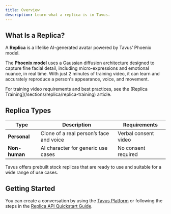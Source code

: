 ```yaml
---
title: Overview
description: Learn what a replica is in Tavus.
---
```


## What Is a Replica?

A **Replica** is a lifelike AI-generated avatar powered by Tavus’ Phoenix model.

The **Phoenix model** uses a Gaussian diffusion architecture designed to capture fine facial detail, including micro-expressions and emotional nuance, in real time. With just 2 minutes of training video, it can learn and accurately reproduce a person's appearance, voice, and movement.

<Tip>
For training video requirements and best practices, see the [Replica Training](/sections/replica/replica-training) article.
</Tip>

## Replica Types


| Type           | Description                                         | Requirements           |
|----------------|-----------------------------------------------------|------------------------|
| **Personal**   | Clone of a real person’s face and voice             | Verbal consent video   |
| **Non-human**  | AI character for generic use cases                  | No consent required    |

<Note>
Tavus offers prebuilt stock replicas that are ready to use and suitable for a wide range of use cases.
</Note>


## Getting Started
You can create a conversation by using the [Tavus Platform](https://platform.tavus.io/) or following the steps in the [Replica API Quickstart Guide](/sections/replica/quickstart).
